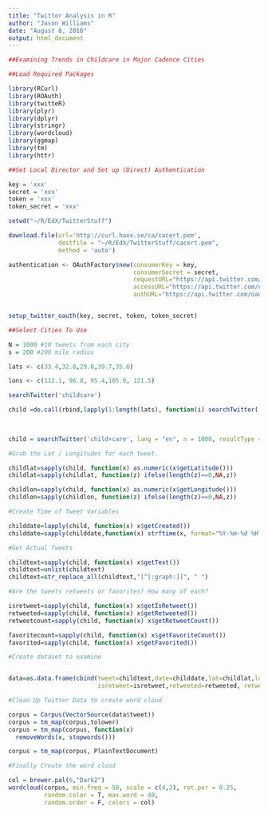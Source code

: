 ---
title: "Twitter Analysis in R"
author: "Jason Williams"
date: "August 8, 2016"
output: html_document
---

```{r setup, include=FALSE}
##Examining Trends in Childcare in Major Cadence Cities

##Load Required Packages

library(RCurl)
library(ROAuth)
library(twitteR)
library(plyr)
library(dplyr)
library(stringr)
library(wordcloud)
library(ggmap)
library(tm)
library(httr)

##Set Local Director and Set up (Direct) Authentication

key = 'xxx'
secret = 'xxx'
token = 'xxx'
token_secret = 'xxx'

setwd("~/R/EdX/TwitterStuff")

download.file(url='http://curl.haxx.se/ca/cacert.pem',
              destfile = "~/R/EdX/TwitterStuff/cacert.pem",
              method = 'auto')

authentication <- OAuthFactory$new(consumerKey = key,
                                   consumerSecret = secret,
                                   requestURL="https://api.twitter.com/oauth/request_token",
                                   accessURL="https://api.twitter.com/oauth/access_token",
                                   authURL="https://api.twitter.com/oauth/authorize")


setup_twitter_oauth(key, secret, token, token_secret)

##Select Cities To Use

N = 1000 #10 tweets from each city
s = 200 #200 mile radius

lats <- c(33.4,32.8,29.8,39.7,35.6)

lons <- c(112.1, 96.8, 95.4,105.0, 121.5)

searchTwitter('childcare')

child =do.call(rbind,lapply(1:length(lats), function(i) searchTwitter('child+care',
                                                                       lang="en",n=N,resultType="recent",
                                                                       geocode=paste(lats[i],lons[i],paste0(s,"mi"),sep=","))))

child = searchTwitter('child+care', lang = "en", n = 1000, resultType = "recent")

#Grab the Lat / Longitudes for each tweet. 

childlat=sapply(child, function(x) as.numeric(x$getLatitude()))
childlat=sapply(childlat, function(z) ifelse(length(z)==0,NA,z)) 

childlon=sapply(child, function(x) as.numeric(x$getLongitude()))
childlon=sapply(childlon, function(z) ifelse(length(z)==0,NA,z)) 

#Create Time of Tweet Variables

childdate=lapply(child, function(x) x$getCreated())
childdate=sapply(childdate,function(x) strftime(x, format="%Y-%m-%d %H:%M:%S",tz = "UTC"))

#Get Actual Tweets

childtext=sapply(child, function(x) x$getText())
childtext=unlist(childtext)
childtext=str_replace_all(childtext,"[^[:graph:]]", " ") 

#Are the tweets retweets or favorites? How many of each?

isretweet=sapply(child, function(x) x$getIsRetweet())
retweeted=sapply(child, function(x) x$getRetweeted())
retweetcount=sapply(child, function(x) x$getRetweetCount())

favoritecount=sapply(child, function(x) x$getFavoriteCount())
favorited=sapply(child, function(x) x$getFavorited())

#Create dataset to examine


data=as.data.frame(cbind(tweet=childtext,date=childdate,lat=childlat,lon=childlon,
                         isretweet=isretweet,retweeted=retweeted, retweetcount=retweetcount,favoritecount=favoritecount,favorited=favorited))

#Clean Up Twitter Data to create word cloud

corpus = Corpus(VectorSource(data$tweet))
corpus = tm_map(corpus,tolower)
corpus = tm_map(corpus, function(x)
  removeWords(x, stopwords()))

corpus = tm_map(corpus, PlainTextDocument)

#Finally Create the word cloud

col = brewer.pal(6,"Dark2")
wordcloud(corpus, min.freq = 50, scale = c(4,2), rot.per = 0.25,
          random.color = T, max.word = 40,
          random.order = F, colors = col)
```
